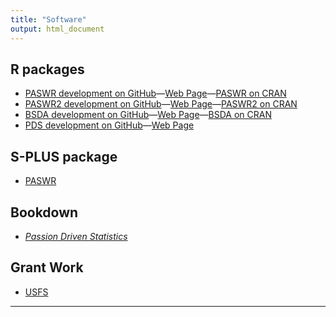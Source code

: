 ```yaml
---
title: "Software"
output: html_document
---
```


## R packages

* [PASWR development on GitHub](https://github.com/alanarnholt/PASWR)---[Web Page](https://alanarnholt.github.io/PASWR)---[PASWR on CRAN](https://cran.r-project.org/web/packages/PASWR/index.html)
* [PASWR2 development on GitHub](https://github.com/alanarnholt/PASWR2)---[Web Page](https://alanarnholt.github.io/PASWR2)---[PASWR2 on CRAN](https://cran.r-project.org/web/packages/PASWR2/index.html)
* [BSDA development on GitHub](https://github.com/alanarnholt/BSDA)---[Web Page](https://alanarnholt.github.io/BSDA)---[BSDA on CRAN](https://cran.r-project.org/web/packages/BSDA/index.html)
* [PDS development on GitHub](https://github.com/alanarnholt/PDS)---[Web Page](https://alanarnholt.github.io/PDS)

## S-PLUS package

* [PASWR](http://csan.insightful.com/PackageDetails.aspx?Package=paswr)

## Bookdown

* [_Passion Driven Statistics_](https://alanarnholt.github.io/PDS-Bookdown2/)

## Grant Work

* [USFS](https://github.com/alanarnholt/USFS)

* * *